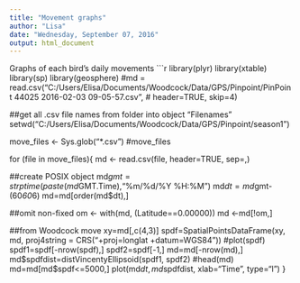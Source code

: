 ```yaml
---
title: "Movement graphs"
author: "Lisa"
date: "Wednesday, September 07, 2016"
output: html_document
---
```



Graphs of each bird's daily movements
```r
library(plyr)
library(xtable)
library(sp)
library(geosphere)
#md = read.csv("C:/Users/Elisa/Documents/Woodcock/Data/GPS/Pinpoint/PinPoint 44025 2016-02-03 09-05-57.csv",
#              header=TRUE, skip=4)

##get all .csv file names from folder into object "Filenames"
setwd("C:/Users/Elisa/Documents/Woodcock/Data/GPS/Pinpoint/season1")

move_files <- Sys.glob("*.csv")
#move_files


for (file in move_files){
  md <- read.csv(file, header=TRUE, sep=,)
  
  ##create POSIX object
  md$gmt=strptime(paste(md$GMT.Time),"%m/%d/%Y %H:%M")
  md$dt=md$gmt-(60*60*6)
  md=md[order(md$dt),]
  
  ##omit non-fixed
  om <- with(md, (Latitude==0.00000))
  md <-md[!om,]
  
  ##from Woodcock move
  xy=md[,c(4,3)]
  spdf=SpatialPointsDataFrame(xy, md, proj4string = CRS("+proj=longlat +datum=WGS84"))
  #plot(spdf)
  spdf1=spdf[-nrow(spdf),]
  spdf2=spdf[-1,]
  md=md[-nrow(md),]
  md$spdfdist=distVincentyEllipsoid(spdf1, spdf2)
  #head(md)
  md=md[md$spdf<=5000,]
  plot(md$dt, md$spdfdist, xlab="Time", type="l")
}